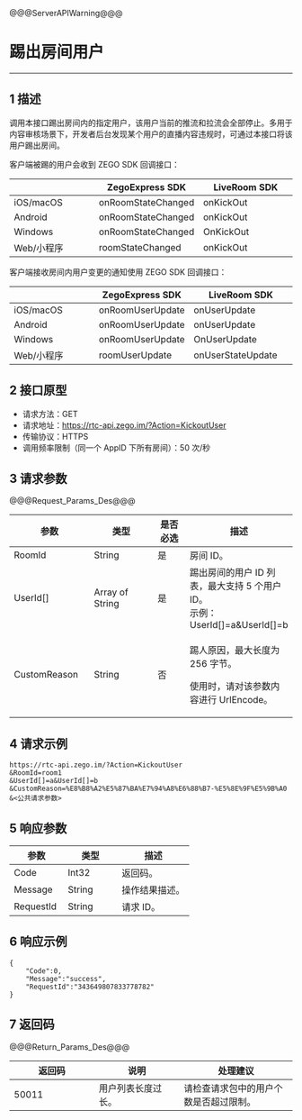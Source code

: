 <style>
table th:nth-of-type(1) {width: 30%;}
table th:nth-of-type(2) {width: 30%;}
table {width: 100%;}
</style>

@@@ServerAPIWarning@@@

# 踢出房间用户

---


## 1 描述

调用本接口踢出房间内的指定用户，该用户当前的推流和拉流会全部停止。多用于内容审核场景下，开发者后台发现某个用户的直播内容违规时，可通过本接口将该用户踢出房间。




客户端被踢的用户会收到 ZEGO SDK 回调接口：

| |ZegoExpress SDK|LiveRoom SDK|
|-|-|-|
|iOS/macOS| onRoomStateChanged | onKickOut | 
|Android| onRoomStateChanged | onKickOut | 
|Windows| onRoomStateChanged |  OnKickOut | 
|Web/小程序| roomStateChanged | onKickOut | 


客户端接收房间内用户变更的通知使用 ZEGO SDK 回调接口：

| |ZegoExpress SDK|LiveRoom SDK|
|-|-|-|
|iOS/macOS| onRoomUserUpdate | onUserUpdate | 
|Android| onRoomUserUpdate | onUserUpdate | 
|Windows| onRoomUserUpdate |  OnUserUpdate | 
|Web/小程序| roomUserUpdate | onUserStateUpdate | 



## 2 接口原型

- 请求方法：GET
- 请求地址：https://rtc-api.zego.im/?Action=KickoutUser
- 传输协议：HTTPS
- 调用频率限制（同一个 AppID 下所有房间）：50 次/秒



## 3 请求参数

@@@Request_Params_Des@@@

<table>
<colgroup>
<col style="width: 25%">
<col style="width: 25%">
<col style="width: 15%">
<col style="width: 35%">
</colgroup>
<thead>
  <tr>
    <th>参数</th>
    <th>类型</th>
    <th>是否必选</th>
    <th>描述</th>
  </tr>
</thead>
<tbody>
  <tr>
    <td>RoomId</td>
    <td>String</td>
    <td>是</td>
    <td>房间 ID。</td>
  </tr>
  <tr>
    <td>UserId[]</td>
    <td>Array of String</td>
    <td>是</td>
    <td>踢出房间的用户 ID 列表，最大支持 5 个用户 ID。<br>示例：UserId[]=a&UserId[]=b</td>
  </tr>
  <tr>
    <td>CustomReason</td>
    <td>String</td>
    <td>否</td>
    <td><p>踢人原因，最大长度为 256 字节。</p><p>使用时，请对该参数内容进行 UrlEncode。</p></td>
  </tr>
</tbody>
</table>


## 4 请求示例

```
https://rtc-api.zego.im/?Action=KickoutUser
&RoomId=room1
&UserId[]=a&UserId[]=b
&CustomReason=%E8%B8%A2%E5%87%BA%E7%94%A8%E6%88%B7-%E5%8E%9F%E5%9B%A0
&<公共请求参数>
```

## 5 响应参数


<table>
<colgroup>
<col style="width: 20%">
<col style="width: 20%">
<col style="width: 60%">
</colgroup>
<thead>
  <tr>
    <th>参数</th>
    <th>类型</th>
    <th>描述</th>
  </tr>
</thead>
<tbody>
  <tr>
    <td>Code</td>
    <td>Int32</td>
    <td>返回码。</td>
  </tr>
  <tr>
    <td>Message</td>
    <td>String</td>
    <td>操作结果描述。</td>
  </tr>
  <tr>
    <td>RequestId</td>
    <td>String</td>
    <td>请求 ID。</td>
  </tr>
</tbody>
</table>


## 6 响应示例

```
{
    "Code":0,
    "Message":"success",
    "RequestId":"343649807833778782"
}
```

## 7 返回码

@@@Return_Params_Des@@@

|返回码|说明| 处理建议 |
|-----|----|----|
| 50011 | 用户列表长度过长。 | 请检查请求包中的用户个数是否超过限制。 |
